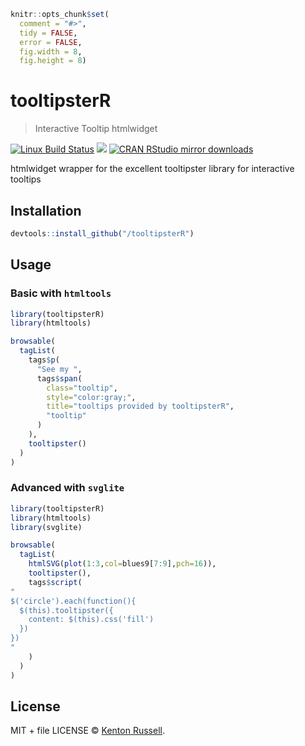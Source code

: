 
```r
knitr::opts_chunk$set(
  comment = "#>",
  tidy = FALSE,
  error = FALSE,
  fig.width = 8,
  fig.height = 8)
```

# tooltipsterR

> Interactive Tooltip htmlwidget

[![Linux Build Status](https://travis-ci.org//tooltipsterR.svg?branch=master)](https://travis-ci.org//tooltipsterR)
[![](http://www.r-pkg.org/badges/version/tooltipsterR)](http://www.r-pkg.org/pkg/tooltipsterR)
[![CRAN RStudio mirror downloads](http://cranlogs.r-pkg.org/badges/tooltipsterR)](http://www.r-pkg.org/pkg/tooltipsterR)


htmlwidget wrapper for the excellent tooltipster library for interactive tooltips

## Installation

```r
devtools::install_github("/tooltipsterR")
```

## Usage

### Basic with `htmltools`

```r
library(tooltipsterR)
library(htmltools)

browsable(
  tagList(
    tags$p(
      "See my ",
      tags$span(
        class="tooltip",
        style="color:gray;",
        title="tooltips provided by tooltipsterR",
        "tooltip"
      )
    ),
    tooltipster()
  )
)
```

### Advanced with `svglite`

```r
library(tooltipsterR)
library(htmltools)
library(svglite)

browsable(
  tagList(
    htmlSVG(plot(1:3,col=blues9[7:9],pch=16)),
    tooltipster(),
    tags$script(
"
$('circle').each(function(){
  $(this).tooltipster({
    content: $(this).css('fill')
  })
})
"      
    )
  )
)
```

## License

MIT + file LICENSE © [Kenton Russell](https://github.com/).
